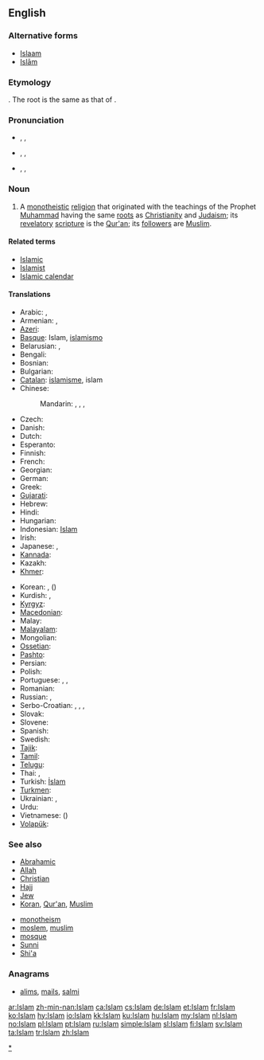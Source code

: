 {{also|islam|islám}}
==English==

===Alternative forms===
* [[Islaam]]
* [[Islām]]

===Etymology===
{{etyl|ar}} {{term|اسلام|إسْلام|sc=Arab|tr=‘islām|submission (to the will of God)|lang=ar}}. The root is the same as that of {{term|سلام|سَلام|sc=Arab|tr=salām||peace|lang=ar}}.

===Pronunciation===
* {{enPR|ĭs-läm'}}, {{IPA|/ɪsˈlɑːm/}}, {{SAMPA|/Is"lA:m/}}
* {{enPR|ĭz-läm'}}, {{IPA|/ɪzˈlɑːm/}}, {{SAMPA|/Iz"lA:m/}}
* {{enPR|ĭz'lăm}}, {{IPA|/ˈɪzlæm/}}, {{SAMPA|/"Izl{m/}}

===Noun===
{{en-noun|-}}
{{wikipedia}}

# A [[monotheistic]] [[religion]] that originated with the teachings of the Prophet [[Muhammad]] having the same [[root]]s as [[Christianity]] and [[Judaism]]; its [[revelatory]] [[scripture]] is the [[Qur'an]]; its [[follower]]s are [[Muslim]].

====Related terms====
* [[Islamic]]
* [[Islamist]]
* [[Islamic calendar]]

====Translations====
{{trans-top|religion}}
* Arabic: {{t+|ar|الإسلام|m|tr=al-'islaam}} , {{t+|ar|الدين|m|tr=ad-dīn}} 
* Armenian: {{t-|hy|իսլամ|tr=islam}}, {{t-|hy|մահմեդականություն|tr=mahmedakanut'yun}}
* [[Azeri]]: {{t-|az|islam|xs=Azeri}}
* [[Basque]]: Islam, [[islamismo]]
* Belarusian: {{t|be|іслам|m|tr=islám|xs=Belarusian}},  {{t|be|мусульманства|n|tr=musul’mánstva|xs=Belarusian}}
* Bengali: {{t+|bn|ইসলাম|tr=islam|sc=Beng|xs=Bengali}}
* Bosnian: {{t-|bs|islam|m}}
* Bulgarian: {{t|bg|ислям|m|tr=isljám}}
* [[Catalan]]: [[islamisme]], islam
* Chinese:
*: Mandarin: {{t-|cmn|回教|tr=Huí-jiào|sc=Hani}},  {{t|cmn|伊斯蘭教|sc=Hani}},  {{t|cmn|伊斯兰教|tr=Yīsīlán-jiào|sc=Hani}},  {{t-|cmn|清真教|tr=Qīngzhēn-jiào|sc=Hani}}
* Czech: {{t+|cs|islám|m}}
* Danish: {{t-|da|islam}}
* Dutch: {{t+|nl|islam|m}}
* Esperanto: {{t-|eo|islamo|xs=Esperanto}}
* Finnish: {{t+|fi|islam}}
* French: {{t+|fr|Islam|m}}
* Georgian: {{t-|ka|ისლამი|tr=islami|sc=Geor|xs=Georgian}}
* German: {{t+|de|Islam|m}}
* Greek: {{t|el|Ισλάμ|n|tr=Islám}}
* [[Gujarati]]: {{t|gu|ઇસ્લામ|tr=islām|sc=Gujr|xs=Gujarati}}
* Hebrew: {{t|he|איסלאם|m|tr=islám}}
* Hindi: {{t-|hi|इस्लाम|tr=islām|xs=Hindi}}
* Hungarian: {{t+|hu|iszlám}}
* Indonesian: [[Islam]]
* Irish: {{t|ga|Ioslam|m}}
* Japanese: {{t-|ja|イスラム教|tr=イスラムきょう, Isuramu-kyō}},  {{t-|ja|回教|tr=かいきょう, Kai-kyō}}
* [[Kannada]]: {{t|kn|ಇಸ್ಲಾಂ|sc=Knda|xs=Kannada}}
* Kazakh: {{t|kk|Исләм|tr=Isləm|sc=Cyrl|xs=Kazakh}}
* [[Khmer]]: {{t|km|សាសនាឥស្លាម|sc=Khmr|xs=Khmer}}
{{trans-mid}}
* Korean: {{t|ko|이슬람교|tr=Iseullam-gyo|sc=Hang}},  {{t|ko|회교|tr=Hwi-gyo|sc=Hang}} ({{t+|ko|回教|sc=Hani}})
* Kurdish: {{t|ku|Îslam}}, {{ku-Arab|[[ئیسلام]]}}
* [[Kyrgyz]]: {{t|ky|Ислам|tr=Islám|sc=Cyrl|xs=Kyrgyz}}
* [[Macedonian]]: {{t-|mk|ислам|m|tr=íslam}}
* Malay: {{t-|ms|Islam|xs=Malay}}
* [[Malayalam]]: {{t|ml|ഇസ്‌ലാം|sc=Mlym|xs=Malayalam}}
* Mongolian: {{t-|mn|ислам|tr=islám|sc=Cyrl|xs=Mongolian}}
* [[Ossetian]]: {{tø|os|пысылмон дин|tr=pysylmon din|sc=Cyrl|xs=Ossetian}}
* [[Pashto]]: {{t+|ps|اسلام|m|tr=islām|sc=ps-Arab|xs=Pashto}}
* Persian: {{t-|fa|اسلام|tr=eslâm|xs=Persian}}
* Polish: {{t+|pl|islam}}
* Portuguese: {{t|pt|Islã|m}}, {{t|pt|Islão|m}}, {{t|pt|Islame|m}}
* Romanian: {{t-|ro|islam}}
* Russian: {{t+|ru|ислам|m|tr=islám}},  {{t|ru|мусульманство|n|tr=musul’mánstvo}}
* Serbo-Croatian: {{t|sh|ислам|m|sc=Cyrl|xs=Serbo-Croatian}},  {{t|sh|islam|m|xs=Serbo-Croatian}},  {{t|sh|мухамеданство|n|sc=Cyrl|xs=Serbo-Croatian}},  {{t|sh|muhamedanstvo|n|xs=Serbo-Croatian}}
* Slovak: {{t-|sk|islám|m}}
* Slovene: {{t+|sl|islam|m}}
* Spanish: {{t-|es|Islam|m}}
* Swedish: {{t+|sv|islam}}
* [[Tajik]]: {{t-|tg|Ислом|tr=Islom|sc=Cyrl|xs=Tajik}}
* [[Tamil]]: {{t|ta|இசுலாம்|xs=Tamil}}
* [[Telugu]]: {{t|te|ఇస్లాం మతం}}
* Thai: {{t|th|อิสลาม|tr=ìt-sà-laam}},  {{t|th|ศาสนาอิสลาม|tr=săa-sà-ná ìt-sà-laam}}
* Turkish: [[İslam]]
* [[Turkmen]]: {{t|tk|Yslam|xs=Turkmen}}
* Ukrainian: {{t|uk|іслам|m|tr=islám|xs=Ukrainian}},  {{t|uk|мусульманство|n|tr=musul’mánstvo|xs=Ukrainian}}
* Urdu: {{t-|ur|اسلام|tr=islām|xs=Urdu}}
* Vietnamese: {{t|vi|Hồi giáo|xs=Vietnamese}} ({{t-|vi|回教|sc=Hani|xs=Vietnamese}})
* [[Volapük]]: {{t|vo|slam}}
{{trans-bottom}}

===See also===
{{top2}}
* [[Abrahamic]]
* [[Allah]]
* [[Christian]]
* [[Hajj]]
* [[Jew]]
* [[Koran]], [[Qur'an]], [[Muslim]]
{{mid2}}
* [[monotheism]]
* [[moslem]], [[muslim]]
* [[mosque]]
* [[Sunni]]
* [[Shi'a]]
{{bottom}}

===Anagrams===
* [[alims#English|alims]], [[mails#English|mails]], [[salmi#English|salmi]]

[[Category:Islam|*]]

[[ar:Islam]]
[[zh-min-nan:Islam]]
[[ca:Islam]]
[[cs:Islam]]
[[de:Islam]]
[[et:Islam]]
[[fr:Islam]]
[[ko:Islam]]
[[hy:Islam]]
[[io:Islam]]
[[kk:Islam]]
[[ku:Islam]]
[[hu:Islam]]
[[my:Islam]]
[[nl:Islam]]
[[no:Islam]]
[[pl:Islam]]
[[pt:Islam]]
[[ru:Islam]]
[[simple:Islam]]
[[sl:Islam]]
[[fi:Islam]]
[[sv:Islam]]
[[ta:Islam]]
[[tr:Islam]]
[[zh:Islam]]